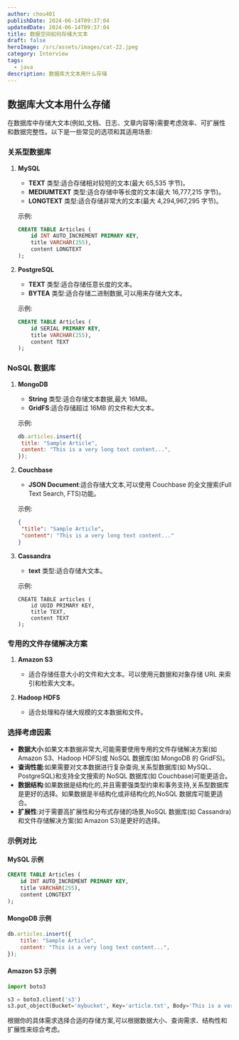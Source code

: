 ```yaml
---
author: chou401
publishDate: 2024-06-14T09:37:04
updatedDate: 2024-06-14T09:37:04
title: 数据空间如何存储大文本
draft: false
heroImage: /src/assets/images/cat-22.jpeg
category: Interview
tags:
  - java
description: 数据库大文本用什么存储
---
```


## 数据库大文本用什么存储

在数据库中存储大文本(例如,文档、日志、文章内容等)需要考虑效率、可扩展性和数据完整性。以下是一些常见的选项和其适用场景:

### 关系型数据库

1. **MySQL**

   - **TEXT** 类型:适合存储相对较短的文本(最大 65,535 字节)。
   - **MEDIUMTEXT** 类型:适合存储中等长度的文本(最大 16,777,215 字节)。
   - **LONGTEXT** 类型:适合存储非常大的文本(最大 4,294,967,295 字节)。

   示例:

   ```sql
   CREATE TABLE Articles (
       id INT AUTO_INCREMENT PRIMARY KEY,
       title VARCHAR(255),
       content LONGTEXT
   );
   ```

2. **PostgreSQL**

   - **TEXT** 类型:适合存储任意长度的文本。
   - **BYTEA** 类型:适合存储二进制数据,可以用来存储大文本。

   示例:

   ```sql
   CREATE TABLE Articles (
       id SERIAL PRIMARY KEY,
       title VARCHAR(255),
       content TEXT
   );
   ```

### NoSQL 数据库

1. **MongoDB**

   - **String** 类型:适合存储文本数据,最大 16MB。
   - **GridFS**:适合存储超过 16MB 的文件和大文本。

   示例:

   ```javascript
   db.articles.insert({
   	title: "Sample Article",
   	content: "This is a very long text content...",
   });
   ```

2. **Couchbase**

   - **JSON Document**:适合存储大文本,可以使用 Couchbase 的全文搜索(Full Text Search, FTS)功能。

   示例:

   ```json
   {
   	"title": "Sample Article",
   	"content": "This is a very long text content..."
   }
   ```

3. **Cassandra**

   - **text** 类型:适合存储大文本。

   示例:

   ```cql
   CREATE TABLE articles (
       id UUID PRIMARY KEY,
       title TEXT,
       content TEXT
   );
   ```

### 专用的文件存储解决方案

1. **Amazon S3**

   - 适合存储任意大小的文件和大文本。可以使用元数据和对象存储 URL 来索引和检索大文本。

2. **Hadoop HDFS**
   - 适合处理和存储大规模的文本数据和文件。

### 选择考虑因素

- **数据大小**:如果文本数据非常大,可能需要使用专用的文件存储解决方案(如 Amazon S3、Hadoop HDFS)或 NoSQL 数据库(如 MongoDB 的 GridFS)。
- **查询性能**:如果需要对文本数据进行复杂查询,关系型数据库(如 MySQL、PostgreSQL)和支持全文搜索的 NoSQL 数据库(如 Couchbase)可能更适合。
- **数据结构**:如果数据是结构化的,并且需要强类型约束和事务支持,关系型数据库是更好的选择。如果数据是半结构化或非结构化的,NoSQL 数据库可能更适合。
- **扩展性**:对于需要高扩展性和分布式存储的场景,NoSQL 数据库(如 Cassandra)和文件存储解决方案(如 Amazon S3)是更好的选择。

### 示例对比

#### MySQL 示例

```sql
CREATE TABLE Articles (
    id INT AUTO_INCREMENT PRIMARY KEY,
    title VARCHAR(255),
    content LONGTEXT
);
```

#### MongoDB 示例

```javascript
db.articles.insert({
	title: "Sample Article",
	content: "This is a very long text content...",
});
```

#### Amazon S3 示例

```python
import boto3

s3 = boto3.client('s3')
s3.put_object(Bucket='mybucket', Key='article.txt', Body='This is a very long text content...')
```

根据你的具体需求选择合适的存储方案,可以根据数据大小、查询需求、结构性和扩展性来综合考虑。
